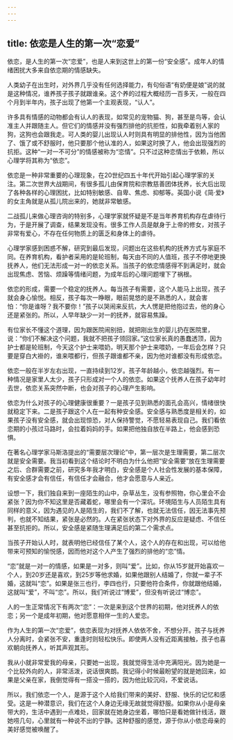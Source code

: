 ```yaml
---
---
---
```

title: 依恋是人生的第一次“恋爱”
---




依恋，是人生的第一次“恋爱”，也是人来到这世上的第一份“安全感”。成年人的情绪困扰大多来自依恋期的情感缺失。

人类幼子在出生时，对外界几乎没有任何选择能力，有句俗语“有奶便是娘”说的就是这种情况，谁养孩子孩子就跟谁亲。这个养的过程大概经历一百多天，一般在四个月到半年内，孩子出现了他第一个主观表现，“认人”。

许多具有情感的动物都会有认人的表现，如常见的宠物猫、狗，甚至是鸟等，会认准主人并跟随主人。但它们的情感并没有强烈排他的抗拒性，如我牵着别人家的狗，这狗也会跟我走。可人类的婴儿出现认人时则具有明显的排他性，因为当他困了、饿了或不舒服时，他只要那个他认准的人，如果这时换了人，他会出现强烈的抗拒。这种“一对一不可分”的情感被称为“恋情”。只不过这种恋情出于依赖，所以心理学将其称为“依恋”。

依恋是一种非常重要的心理现象，在20世纪四五十年代开始引起心理学家的关注。第二次世界大战期间，有很多孤儿由保育院和宗教慈善团体抚养，长大后出现了各种各样的心理困扰，比如特别敏感、自卑、焦虑、抑郁等。英国小说《简·爱》的女主角就是从孤儿院出来的，她就非常敏感。

二战孤儿来做心理咨询的特别多，心理学家就怀疑是不是当年养育机构存在虐待行为，于是开展了调查，结果发现没有。很多工作人员是献身于上帝的修女，对孩子非常有爱心，不存在任何物质上的匮乏和身体上的虐待。

心理学家感到困惑不解，研究到最后发现，问题出在这些机构的抚养方式与家庭不同。在养育机构，看护者采用的是轮班制，每天由不同的人值班，孩子不停地更换抚养人，他们无法形成一对一的依恋关系。当孩子的依恋情感得不到满足时，就会出现焦虑、苦恼、烦躁等情绪问题，为成年后的心理问题埋下了祸根。

依恋的形成，需要一个稳定的抚养人。每当孩子有需要，这个人能马上出现，孩子就会身心愉悦。相反，孩子每次一睁眼，眼前晃悠的是不熟悉的人，就会害怕：“你是谁呀？我不要你！”孩子以哭闹来反抗，大人愣是把他抱过去，他的身心还是紧张的。所以，人早年缺少一对一的抚养，就容易焦躁。

有位家长不懂这个道理，因为跟医院闹别扭，就把刚出生的婴儿扔在医院里，说：“你们不解决这个问题，我就不把孩子领回家。”这位家长真的愚蠢透顶，因为护士都是轮班制，今天这个护士来喂奶，明天那个护士来喂奶，一年后会怎样？只要是穿白大褂的，谁来喂都行，但孩子跟谁都不亲，因为他对谁都没有形成依恋。

依恋一般在半岁左右出现，一直持续到12岁。孩子年龄越小，依恋越强烈。有一种情况是家里人太少，孩子只形成对一个人的依恋。如果这个抚养人在孩子幼年时去世，依恋关系突然中断，也会对孩子的心理产生影响。

依恋为什么对孩子的心理健康很重要？一是孩子见到熟悉的面孔会高兴，情绪很快就稳定下来。二是孩子跟这个人在一起有种安全感。安全感与熟悉度是相关的，如果孩子没有安全感，就会出现惊恐，对人保持警觉，不愿轻易表现自己。我们看依恋期的小孩过马路时，会拉着妈妈的手。如果把他独自放在半路上，他会感到恐惧。

在著名心理学家马斯洛提出的“需要层次理论”中，第一层次是生理需要，第二层次就是安全需要。我当初看到这个结论时不明白为什么他把“安全需要”放在生理需要之后、合群需要之前，研究多年我才明白，安全感是个人社会性发展的基本保障，有安全感才会有信任，有信任才会融合，他才会愿意与人亲近。

设想一下，我们独自来到一座陌生的山中，杂草丛生，没有参照物，你心里会不会紧张？因为你不知这里是否藏着蛇，哪里会有一个深坑。环境陌生与人员陌生具有同样的意义，因为遇见的人是陌生的，我们不了解，也就无法信任，因无法事先预判，也就不知结果，紧张是必然的。人在紧张状态下对外界的反应是疑虑、不信任甚至抗拒的。所以，安全感是紧随生理满足后的第二个需求点。

当孩子开始认人时，就表明他已经信任了某个人，这个人的存在和出现，可以给他带来可预知的愉悦感，因而他对这个人产生了强烈的排他的“恋”情。

“恋”就是一对一的情感，如果是一对多，则叫“爱”。比如，你从15岁就开始喜欢一个人，到20岁还是喜欢，到25岁等他求婚，如果他跟别人结婚了，你就一辈子不婚，这就叫“恋”。如果是张三也行，李四也行，只要他符合条件，你就跟他结婚，这就叫“爱”，不叫“恋”。所以，我们听说过“博爱”，但没有听说过“博恋”。

人的一生正常情况下有两次“恋”：一次是来到这个世界的初期，他对抚养人的依恋；另一个是成年初期，他对愿意相伴一生的人爱恋。

作为人生的第一次“恋爱”，依恋表现为对抚养人依依不舍，不想分开。孩子与抚养人分离时，会紧张不安，重逢时则轻松快乐。即使两人没有近距离接触，孩子也喜欢朝向抚养人，听其声观其形。

我从小就非常爱我的母亲，只要她一出现，我就觉得生活中充满阳光。因为她是一个比较外向的人，非常活泼，说话很爽朗。我记得小时候最盼望的就是她回来，如果是父亲在家，我倒觉得有一搭没一搭的，因为他比较沉闷，不爱说话。

所以，我们依恋一个人，是源于这个人给我们带来的美好、舒服、快乐的记忆和感受。这是一种潜意识，我们在这个人身边无缘无故就觉得舒服。如果你从小是母亲带大的，生活中遇到一点难处，回家就在她身边坐着，哪怕只是看她做针线活，跟她唠几句，心里就有一种说不出的宁静。这种舒服的感觉，源于你从小依恋母亲的美好感觉被唤醒了。